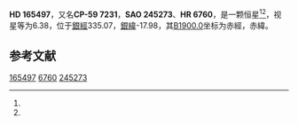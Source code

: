 {{Starbox begin
| name = HD 165497
}}
{{Starbox observe
| epoch = [[J2000.0|J2000.0]]
| constell = {{星座名待查}}<ref name=SIMBAD>{{cite web
 | url=http://simbad.u-strasbg.fr/simbad/sim-id?Ident=HR+6760
 | title =Pulsating variable Star
 | publisher=Centre de Données astronomiques de Strasbourg
 | work=SIMBAD
 | accessdate=2012-07-13}}</ref><ref name=DATA>{{cite web
 | url=http://vizier.u-strasbg.fr/viz-bin/VizieR-5?-out.add=.&-source=5050&-corr=PK=HR&-out.max=9999&HR=6760
 | title=VizieR Detailed Page
 | accessdate=2012-07-13
 | archive-date=2016-03-04
 | archive-url=https://web.archive.org/web/20160304142838/http://vizier.u-strasbg.fr/viz-bin/VizieR-5?-out.add=.&-source=5050&-corr=PK=HR&-out.max=9999&HR=6760
 | dead-url=no
 }}</ref>
| 星官 = 
| ra = {{RA|18|9|57.6}}<ref name=SIMBAD /><ref name=DATA />
| dec = {{DEC|-59|2|24}}<ref name=SIMBAD /><ref name=DATA />
| appmag_v = 6.38<ref name=SIMBAD /><ref name=DATA />
}}
{{Starbox character
| class = K4III<ref name=SIMBAD /><ref name=DATA />
| b-v = 1.55<ref name=SIMBAD /><ref name=DATA />
| u-b = <ref name=SIMBAD /><ref name=DATA />
| r-i = <ref name=SIMBAD /><ref name=DATA />
| variable = 
}}
{{Starbox astrometry
| radial_v = 
| prop_mo_ra = -10
| parallax = 
| p_error = 
}}
{{Starbox catalog
| names =CP-59 7231，[[SAO星表|SAO]] 245273，[[HD星表|HD]] 165497，[[HR星表|HR]] 6760}}
{{Starbox reference |Simbad=HR+6760}}
{{Starbox end}}

'''HD 165497'''，又名'''CP-59 7231'''，'''SAO 245273'''、'''HR 6760'''，是一颗恒星<ref name=SIMBAD /><ref name=DATA />，视星等为6.38，位于[[銀道座標系|銀經]]335.07，[[銀道座標系|銀緯]]-17.98，其[[B1900.0|B1900.0]]坐标为赤經{{RA|18|1|7.7}}，赤緯{{DEC|-59|-17.98|13}}。

== 参考文献 ==
{{reflist}}

{{star-stub}}

[[Category:HD和HDE天體|165497]]
[[Category:HR天體|6760]]
[[Category:SAO天體|245273]]